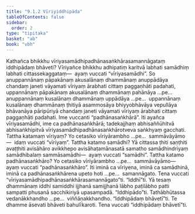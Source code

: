 ```yaml
---
title: "9.1.2 Vīriyiddhipāda"
tableOfContents: false
sidebar:
  order: 2
type: "tipitaka"
basket: "ab"
book: "vbh"
---
```



<DynamicBreadcrumb />

<Division number="435" book="vbh" bookNo="30" page="226">

<Paragraph number="1468" book="vbh">
Kathañca bhikkhu vīriyasamādhipadhānasaṅkhārasamannāgataṃ iddhipādaṃ bhāveti? Vīriyañce bhikkhu adhipatiṃ karitvā labhati samādhiṃ labhati cittassekaggataṃ—  ayaṃ vuccati “vīriyasamādhi”. So anuppannānaṃ pāpakānaṃ akusalānaṃ dhammānaṃ anuppādāya chandaṃ janeti vāyamati vīriyaṃ ārabhati cittaṃ paggaṇhāti padahati, uppannānaṃ pāpakānaṃ akusalānaṃ dhammānaṃ pahānāya …pe…  anuppannānaṃ kusalānaṃ dhammānaṃ uppādāya …pe…  uppannānaṃ kusalānaṃ dhammānaṃ ṭhitiyā asammosāya bhiyyobhāvāya vepullāya bhāvanāya pāripūriyā chandaṃ janeti vāyamati vīriyaṃ ārabhati cittaṃ paggaṇhāti padahati. Ime vuccanti “padhānasaṅkhārā”. Iti ayañca vīriyasamādhi, ime ca padhānasaṅkhārā; tadekajjhaṃ abhisaññūhitvā abhisaṅkhipitvā vīriyasamādhipadhānasaṅkhārotveva saṅkhyaṃ gacchati.
</Paragraph>

</Division>
<Division number="436" book="vbh" bookNo="30" page="226">

<Paragraph number="1469" book="vbh">
Tattha katamaṃ vīriyaṃ? Yo cetasiko vīriyārambho …pe…  sammāvāyāmo—  idaṃ vuccati “vīriyaṃ”.
</Paragraph>

<Paragraph number="1470" book="vbh">
Tattha katamo samādhi? Yā cittassa ṭhiti saṇṭhiti avaṭṭhiti avisāhāro avikkhepo avisāhaṭamānasatā samatho samādhindriyaṃ samādhibalaṃ sammāsamādhi—  ayaṃ vuccati “samādhi”.
</Paragraph>

<Paragraph number="1471" book="vbh">
Tattha katamo padhānasaṅkhāro? Yo cetasiko vīriyārambho …pe…  sammāvāyāmo—  ayaṃ vuccati “padhānasaṅkhāro”. Iti iminā ca vīriyena, iminā ca samādhinā, iminā ca padhānasaṅkhārena upeto hoti …pe…  samannāgato. Tena vuccati “vīriyasamādhipadhānasaṅkhārasamannāgato”ti.
</Paragraph>

</Division>
<Division number="437" book="vbh" bookNo="30" page="227">

<Paragraph number="1472" book="vbh">
“Iddhī”ti. Yā tesaṃ dhammānaṃ iddhi samiddhi ijjhanā samijjhanā lābho paṭilābho patti sampatti phusanā sacchikiriyā upasampadā.
</Paragraph>

<Paragraph number="1473" book="vbh">
“Iddhipādo”ti. Tathābhūtassa vedanākkhandho …pe…  viññāṇakkhandho.
</Paragraph>

<Paragraph number="1474" book="vbh">
“Iddhipādaṃ bhāvetī”ti. Te dhamme āsevati bhāveti bahulīkaroti. Tena vuccati “iddhipādaṃ bhāvetī”ti.
</Paragraph>
</Division>